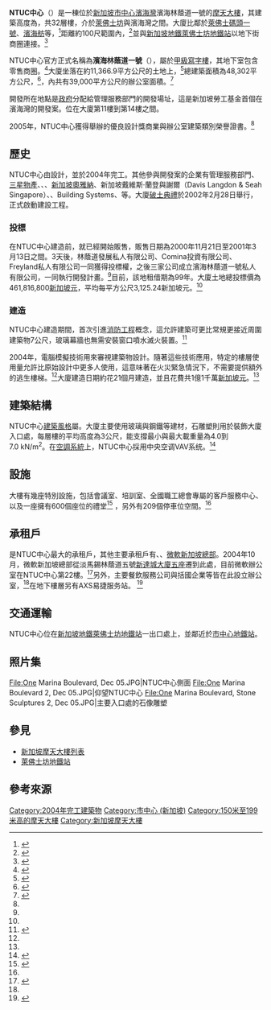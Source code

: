 {{Infobox building
|name               = 濱海林蔭道一號<br>One Marina Boulevard
|image              = One Marina Boulevard, Jan 06.JPG
|alternate_names    = OMB<br>NTUC中心<br>新加坡全國職工總會總部 
|caption            = NTUC中心正面
|location           = {{SIN}}[[市中心_(新加坡)|市中心]][[濱海灣_(新加坡)|濱海灣]]<br>濱海林蔭道一號
|building_type      = 商業辦公室<br>政府辦公室
|architectural_style= [[現代主義|現代主義]]
|roof               = {{convert|110|m|abbr=on}}
|floor_count        = 32層
|status             = Completed
| start_date          = 2002年
| completion_date     = 2004年
|architect          = {{le|DP建築師事務所|DP Architects}}
|developer          = 
|management         = 
|owner              = {{le|新加坡勞工基金|Singapore Labour Foundation}}
|main_contractor    = 
|website            = 
|coordinates        = {{coord|1.282263|103.852477|region:SG|display=inline,title}}
| references        = <ref>{{ctbuh|14184}}</ref><ref>{{emporis|166781}}</ref><ref>{{skyscraperpage|26746}}</ref>
}}

'''NTUC中心'''（{{lang-en|'''NTUC Centre'''}}）是一棟位於[[新加坡|新加坡]][[市中心_(新加坡)|市中心]][[濱海灣_(新加坡)|濱海灣]]濱海林蔭道一號的[[摩天大樓|摩天大樓]]，其建築高度為{{convert|110|m|abbr=on}}，共32層樓，介於[[萊佛士坊|萊佛士坊]]與濱海灣之間。大廈比鄰於[[萊佛士碼頭一號|萊佛士碼頭一號]]、[[濱海舫|濱海舫]]等，<ref>{{cite web | title = Asia Travel : Map of One Marina Boulevard (S) 018989 | work = StreetDirectory | url = http://www.streetdirectory.com/asia_travel/travel/travel_id_6412/travel_site_5/ | accessdate = 16 February 2008 | archive-date = 2012-11-19 | archive-url = https://web.archive.org/web/20121119054622/http://www.streetdirectory.com/asia_travel/travel/travel_id_6412/travel_site_5/ | dead-url = no }}</ref>距離約100尺範圍內，<ref>{{cite web | title = One Marina Boulevard is a place in Singapore on the Map of Singapore | publisher = SGPageNation | url = http://sg.pagenation.com/sin/One%20Marina%20Boulevard_103.8524_1.2824.map | accessdate = 16 February 2008 | archive-date = 2016-04-03 | archive-url = https://web.archive.org/web/20160403034747/http://sg.pagenation.com/sin/One%20Marina%20Boulevard_103.8524_1.2824.map | dead-url = no }}</ref>並與[[新加坡地鐵|新加坡地鐵]][[萊佛士坊地鐵站|萊佛士坊地鐵站]]以地下街商圈連接。<ref name="CB">{{cite web|title = Discover marina bay link mall|publisher = Marina Bay link Mall|url = http://www.marinabaylink.com.sg/about-us/discover-mblm.html|accessdate = 2016-11-29|archive-date = 2016-11-15|archive-url = https://web.archive.org/web/20161115104105/http://www.marinabaylink.com.sg/about-us/discover-mblm.html|dead-url = no}}</ref>

NTUC中心官方正式名稱為'''濱海林蔭道一號'''（{{lang-en|'''One Marina Boulevard'''}}），屬於[[頂級商辦大樓|甲級寫字樓]]，其地下室包含零售商圈。<ref>{{cite web | title = One Marina Boulevard | publisher = One Marina Property Services | url = http://www.omps.com.sg/portfolio-commercial_onemarina.htm | accessdate = 16 February 2008 | archiveurl = https://web.archive.org/web/20080122024117/http://www.omps.com.sg/portfolio-commercial_onemarina.htm | archivedate = 2008年1月22日 | deadurl = yes }}</ref>大廈坐落在約11,366.9平方公尺的土地上，<ref name=URA>{{cite press release | title=Building Agreement Signing Ceremony for the First Sale Site in the New Downtown | url=https://www.ura.gov.sg/skyline/skyline01/skyline01-04.pdf | publisher=Urban Redevelopment Authority | date=13 June 2001 | accessdate=1 April 2012 | archive-url=https://web.archive.org/web/20070610163353/http://www.ura.gov.sg/skyline/skyline01/skyline01-04.pdf | archive-date=2007-06-10 | dead-url=yes }}</ref>總建築面積為48,302平方公尺，<ref name=BCA>{{cite web | title = Certificate of Merit – Commercial and Office Buildings Category – One Marina Boulevard | publisher = {{le|新加坡建設局|Building and Construction Authority|Building and Construction Authority}} | url = http://www.bca.gov.sg/Awards/BestBuildableDesign/bda05_12.html | accessdate = 16 February 2008 | archive-url = https://web.archive.org/web/20160303184546/http://www.bca.gov.sg/Awards/BestBuildableDesign/bda05_12.html | archive-date = 2016-03-03 | dead-url = yes }}</ref>，內共有39,000平方公尺的辦公室面積。<ref>{{cite web|title = One Marina Boulevard Office|publisher = One Marina Boulevard web|url = http://www.onemarinaboulevard.com/|accessdate = 2016-11-29|archive-date = 2016-10-06|archive-url = https://web.archive.org/web/20161006205040/http://onemarinaboulevard.com/|dead-url = no}}</ref>

開發所在地點是[[新加坡政府|政府]]分配給{{le|新加坡勞工基金|Singapore Labour Foundation}}管理服務部門的開發場址，這是新加坡勞工基金首個在濱海灣的開發案。{{le|新加坡全國職工總會|National Trades Union Congress}}位在大廈第11樓到第14樓之間。

2005年，NTUC中心獲得{{le|新加坡建設局|Building and Construction Authority|建设局}}舉辦的優良設計獎商業與辦公室建築類別榮譽證書。<ref name=BCA/>

==歷史==
NTUC中心由{{le|DP建築師事務所|DP Architects}}設計，並於2004年完工。其他參與開發案的企業有{{le|新加坡勞工基金|Singapore Labour Foundation}}管理服務部門、[[三星物產|三星物產]]、{{le|貝科集團|Beca Group|貝科工程設計集團}}、{{le|安誠工程顧問|Hyder Consulting}}、[[奧雅納|新加坡奧雅納]]、新加坡戴維斯·蘭登與謝爾（Davis Langdon & Seah Singapore）、{{le|西卡集團|Sika AG|西卡服務公司}}、Building Systems、{{le|新加坡全國職工總會|National Trades Union Congress}}等。大廈[[動工儀式|破土典禮]]於2002年2月28日舉行，正式啟動建設工程。

===投標===
在NTUC中心建造前，就已經開始販售，販售日期為2000年11月21日至2001年3月13日之間。3天後，林蔭道發展私人有限公司、Comina投資有限公司、Freyland私人有限公司一同獲得投標權，之後三家公司成立濱海林蔭道一號私人有限公司，一同執行開發計畫。<ref name=URA/>目前，該地租借期為99年。大廈土地總投標價為461,816,800[[新加坡元|新加坡元]]，平均每平方公尺3,125.24新加坡元。<ref name=URA/>

===建造===
NTUC中心建造期間，首次引進[[消防工程|消防工程]]概念，這允許建築可更比常規更接近周圍建築物7公尺，玻璃幕牆也無需安裝窗口噴水滅火裝置。<ref name=ARUP>{{cite web |title=One Marina Boulevard – Singapore – Arup |publisher=Arup |url=http://www.arup.com/singapore/project.cfm?pageid=6115 |accessdate=16 February 2008 |deadurl=yes |archiveurl=https://web.archive.org/web/20071204102726/http://www.arup.com/singapore/project.cfm?pageid=6115 |archivedate=2007-12-04 }}</ref>

2004年，電腦模擬技術用來審視建築物設計。隨著這些技術應用，特定的樓層使用量允許比原始設計中更多人使用，這意味著在火災緊急情況下，不需要提供額外的逃生樓梯。<ref name=ARUP/>大廈建造日期約花21個月建造，並且花費共1億1千萬[[新加坡元|新加坡元]]。<ref name=BCA/>

==建築結構==
NTUC中心[[建築風格|建築風格]]屬{{le|國際風格 (建築)|International Style (architecture)|國際風格}}。大廈主要使用玻璃與鋼鐵等建材，石雕塑則用於裝飾大廈入口處，每層樓的平均高度為3公尺，能支撐最小與最大載重量為4.0到7.0 kN/m<sup>2</sup>。在[[空調系統|空調系統]]上，NTUC中心採用中央空调VAV系统。<ref name="OS">{{cite web|title = Office Scout One Marina Boulevard|publisher = Office Scout|url = http://www.officescout.com.sg/singapore-office-space-for-rent-one-marina-boulevard/|deadurl = yes|archiveurl = https://archive.is/20161128130410/http://www.officescout.com.sg/singapore-office-space-for-rent-one-marina-boulevard/|archivedate = 2016-11-28|accessdate = 2016-11-29}}</ref>

==設施==
大樓有幾座特別設施，包括會議室、培訓室、全國職工總會專屬的客戶服務中心、以及一座擁有600個座位的禮堂<ref>{{cite web |title = OMB Building |publisher = Mercatus |url = http://mercatus.com.sg/portfolio/managed/omb-building.html |deadurl = yes |archiveurl = https://web.archive.org/web/20160728063502/http://mercatus.com.sg/portfolio/managed/omb-building.html |archivedate = 2016-07-28 |accessdate = 2016-11-29 }}</ref>
，另外有209個停車位空間。<ref name="OS"/>

==承租戶==
{{le|新加坡全國職工總會|National Trades Union Congress}}是NTUC中心最大的承租戶，其他主要承租戶有{{le|艾倫格禧律師事務所|Allen & Gledhill}}、{{le|新加坡劳动力发展局|Singapore Workforce Development Agency}}、[[微軟|微軟新加坡總部]]。2004年10月，微軟新加坡總部從淡馬錫林蔭道五號[[新達城|新達城大廈五座]]遷到此處，目前微軟辦公室在NTUC中心第22樓。<ref>{{cite web | title = Microsoft Singapore – Contact Us | publisher = [[Microsoft|Microsoft]] | url = https://www.microsoft.com/en-sg/aboutus/contactus.aspx | accessdate = 16 February 2008 | archive-date = 2017-06-21 | archive-url = https://web.archive.org/web/20170621140904/https://www.microsoft.com/en-sg/aboutus/contactus.aspx | dead-url = no }}</ref>另外，主要餐飲服務公司與括國企業等皆在此設立辦公室，<ref name=CB/>在地下樓層另有AXS易捷服务站。 <ref>{{cite web | title = AXS Station at One Marina Boulevard | publisher = insing | url = http://search.insing.com/business/axs-station/marina-south/id-3c8e0200 | accessdate = 16 February 2008 | archive-url = https://web.archive.org/web/20190217091219/https://search.insing.com/business/axs-station/marina-south/id-3c8e0200 | archive-date = 2019-02-17 | dead-url = yes }}</ref>

== 交通運輸 ==
NTUC中心位在[[新加坡地鐵|新加坡地鐵]][[萊佛士坊地鐵站|萊佛士坊地鐵站]]一出口處上，並鄰近於[[市中心地鐵站_(新加坡)|市中心地鐵站]]。

== 照片集 ==
<gallery>
File:One Marina Boulevard, Dec 05.JPG|NTUC中心側面
File:One Marina Boulevard 2, Dec 05.JPG|仰望NTUC中心
File:One Marina Boulevard, Stone Sculptures 2, Dec 05.JPG|主要入口處的石像雕塑
</gallery>

== 參見 ==
*[[新加坡摩天大樓列表|新加坡摩天大樓列表]]
*[[萊佛士坊地鐵站|萊佛士坊地鐵站]]

== 參考來源 ==
{{Commons category|One Marina Boulevard, Singapore}}
{{Reflist|2}}


{{Skyscrapers in Singapore}}

[[Category:2004年完工建築物|Category:2004年完工建築物]]
[[Category:市中心_(新加坡)|Category:市中心 (新加坡)]]
[[Category:150米至199米高的摩天大樓|Category:150米至199米高的摩天大樓]]
[[Category:新加坡摩天大樓|Category:新加坡摩天大樓]]